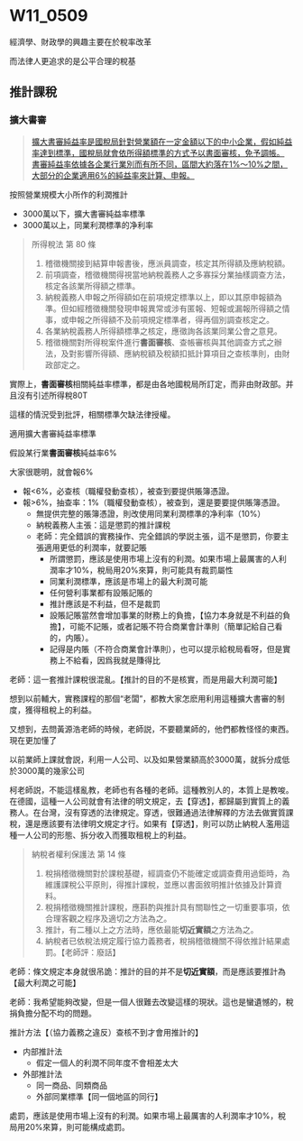 # W11_0509

經濟學、財政學的興趣主要在於稅率改革

而法律人更追求的是公平合理的稅基

## 推計課稅

### 擴大書審

> [擴大書審純益率是國稅局針對營業額在一定金額以下的中小企業，假如純益率達到標準，國稅局就會依所得額標準的方式予以書面審核，免予調帳。 書審純益率依據各企業行業別而有所不同，區間大約落在1%～10%之間，大部分的企業適用6%的純益率來計算、申報。](https://tongrencpa.com/filing-taxes/how-to-file-business-tax)

按照營業規模大小所作的利潤推計

- 3000萬以下，擴大書審純益率標準
- 3000萬以上，同業利潤標準的净利率


> 所得稅法
> 第 80 條
> 
> 1. 稽徵機關接到結算申報書後，應派員調查，核定其所得額及應納稅額。
> 1. 前項調查，稽徵機關得視當地納稅義務人之多寡採分業抽樣調查方法，核定各該業所得額之標準。
> 1. 納稅義務人申報之所得額如在前項規定標準以上，即以其原申報額為準。但如經稽徵機關發現申報異常或涉有匿報、短報或漏報所得額之情事，或申報之所得額不及前項規定標準者，得再個別調查核定之。
> 1. 各業納稅義務人所得額標準之核定，應徵詢各該業同業公會之意見。
> 1. 稽徵機關對所得稅案件進行**書面審核**、查帳審核與其他調查方式之辦法，及對影響所得額、應納稅額及稅額扣抵計算項目之查核準則，由財政部定之。

實際上，**書面審核**相關純益率標準，都是由各地國稅局所訂定，而非由財政部。并且沒有引述所得稅80T

這樣的情況受到批評，相關標準欠缺法律授權。


適用擴大書審純益率標準

假設某行業**書面審核**純益率6%

大家很聰明，就會報6%

- 報<6%，必查核（職權發動查核），被查到要提供賬簿憑證。
- 報>6%，抽查率：1%（職權發動查核），被查到，還是要要提供賬簿憑證。
  - 無提供完整的賬簿憑證，則改使用同業利潤標準的净利率（10%）
  - 納稅義務人主張：這是懲罰的推計課稅
  - 老師：完全錯誤的實務操作、完全錯誤的學説主張，這不是懲罰，你要主張適用更低的利潤率，就要記賬
    - 所謂懲罰，應該是使用市場上沒有的利潤。如果市場上最厲害的人利潤率才10%，稅局用20%來算，則可能具有裁罰屬性
    - 同業利潤標準，應該是市場上的最大利潤可能
    - 任何營利事業都有設賬記賬的
    - 推計應該是不利益，但不是裁罰
    - 設賬記賬當然會增加事業的財務上的負擔，【協力本身就是不利益的負擔】，可能不記賬，或者記賬不符合商業會計準則（簡單記給自己看的，内賬）。
    - 記得是内賬（不符合商業會計準則），也可以提示給稅局看呀，但是實務上不給看，因爲我就是賺得比

老師：這一套推計課稅很混亂。【推計的目的不是核實，而是用最大利潤可能】

想到以前輔大，實務課程的那個“老闆”，都教大家怎麽用利用這種擴大書審的制度，獲得租稅上的利益。

又想到，去問黃源浩老師的時候，老師説，不要聽業師的，他們都教怪怪的東西。現在更加懂了

以前業師上課就會説，利用一人公司、以及如果營業額高於3000萬，就拆分成低於3000萬的幾家公司

柯老師説，不能這樣亂教，老師也有各種的老師。這種教別人的，本質上是教唆。在德國，這種一人公司就會有法律的明文規定，去【穿透】，都歸屬到實質上的義務人。在台灣，沒有穿透的法律規定。穿透，很難通過法律解釋的方法去做實質課稅，還是應該要有法律明文規定才行。如果有【穿透】，則可以防止納稅人濫用這種一人公司的形態、拆分收入而獲取租稅上的利益。


> 納稅者權利保護法  第 14 條
> 
> 1. 稅捐稽徵機關對於課稅基礎，經調查仍不能確定或調查費用過鉅時，為維護課稅公平原則，得推計課稅，並應以書面敘明推計依據及計算資料。
> 1. 稅捐稽徵機關推計課稅，應斟酌與推計具有關聯性之一切重要事項，依合理客觀之程序及適切之方法為之。
> 1. 推計，有二種以上之方法時，應依最能**切近實額**之方法為之。
> 1. 納稅者已依稅法規定履行協力義務者，稅捐稽徵機關不得依推計結果處罰。【老師評：廢話】

老師：條文規定本身就很吊詭：推計的目的并不是**切近實額**，而是應該要推計為【最大利潤之可能】

老師：我希望能夠改變，但是一個人很難去改變這樣的現狀。這也是蠻遺憾的，稅捐負擔分配不均的問題。

推計方法【（協力義務之違反）查核不到才會用推計的】

- 内部推計法
  - 假定一個人的利潤不同年度不會相差太大
- 外部推計法
  - 同一商品、同類商品
  - 外部同業標準【同一個地區的同行】


處罰，應該是使用市場上沒有的利潤。如果市場上最厲害的人利潤率才10%，稅局用20%來算，則可能構成處罰。

